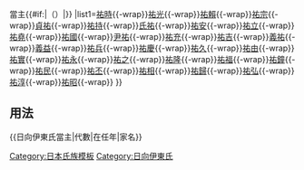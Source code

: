 {{Navbox
|name=日向伊東氏當主
|title=[[File:Japanese Crest Iori ni Mokkou.svg|20px]][[伊東氏|日向伊東氏]]{{#if:{{{1|}}}|{{{1|}}}|}}當主{{#if:{{{2|}}}|（{{{2|}}}）|}}
|list1={{Nowrap begin}}[[伊東祐時|祐時]]{{-wrap}}[[伊東祐光 (鎌倉時代)|祐光]]{{-wrap}}[[木脇祐賴|祐賴]]{{-wrap}}[[伊東祐宗|祐宗]]{{-wrap}}[[伊東貞祐|貞祐]]{{-wrap}}[[伊東祐持|祐持]]{{-wrap}}[[伊東氏祐|氏祐]]{{-wrap}}[[伊東祐安 (室町時代)|祐安]]{{-wrap}}[[伊東祐立|祐立]]{{-wrap}}[[伊東祐堯|祐堯]]{{-wrap}}[[伊東祐國|祐國]]{{-wrap}}[[伊東尹祐|尹祐]]{{-wrap}}[[伊東祐充|祐充]]{{-wrap}}[[伊東祐吉|祐吉]]{{-wrap}}[[伊東義祐|義祐]]{{-wrap}}[[伊東義益|義益]]{{-wrap}}[[伊東祐兵|祐兵]]{{-wrap}}[[伊東祐慶|祐慶]]{{-wrap}}[[伊東祐久|祐久]]{{-wrap}}[[伊東祐由|祐由]]{{-wrap}}[[伊東祐實|祐實]]{{-wrap}}[[伊東祐永|祐永]]{{-wrap}}[[伊東祐之 (飫肥藩主)|祐之]]{{-wrap}}[[伊東祐隆|祐隆]]{{-wrap}}[[伊東祐福|祐福]]{{-wrap}}[[伊東祐鐘|祐鐘]]{{-wrap}}[[伊東祐民|祐民]]{{-wrap}}[[伊東祐丕|祐丕]]{{-wrap}}[[伊東祐相|祐相]]{{-wrap}}[[伊東祐歸|祐歸]]{{-wrap}}[[伊東祐弘|祐弘]]{{-wrap}}[[伊東祐淳|祐淳]]{{-wrap}}[[伊東祐昭|祐昭]]{{-wrap}}{{Nowrap end}}
}}<noinclude>
== 用法 ==
<nowiki>{{日向伊東氏當主|代數|在任年|家名}}</nowiki>
[[Category:日本氏族模板]]
[[Category:日向伊東氏]]
</noinclude>